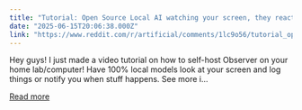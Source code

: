 ```yaml
---
title: "Tutorial: Open Source Local AI watching your screen, they react by logging and notifying!"
date: "2025-06-15T20:06:38.000Z"
link: "https://www.reddit.com/r/artificial/comments/1lc9o56/tutorial_open_source_local_ai_watching_your/"
---
```


Hey guys!
 I just made a video tutorial on how to self-host Observer on your home lab/computer!
 Have 100% local models look at your screen and log things or notify you when stuff happens.
 See more i...

[Read more](https://www.reddit.com/r/artificial/comments/1lc9o56/tutorial_open_source_local_ai_watching_your/)
